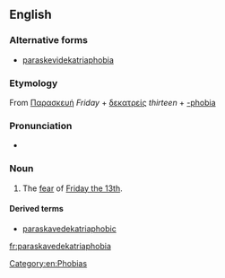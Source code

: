 {{wikipedia|Friday the 13th}}
==English==

===Alternative forms===
* [[paraskevidekatriaphobia]]

===Etymology===
From {{etyl|grc|en}} [[Παρασκευή]] ''Friday'' + [[δεκατρείς]] ''thirteen'' + [[-phobia]]

===Pronunciation===
* {{rhymes|əʊbiə}}

===Noun===
{{en-noun|paraskavedekatriaphobia|-}}

# {{context|rare|lang=en}} The [[fear]] of [[w:Friday the 13th|Friday the 13th]].

====Derived terms====
* [[paraskavedekatriaphobic]]

[[Category:en:Phobias]]

[[fr:paraskavedekatriaphobia]]